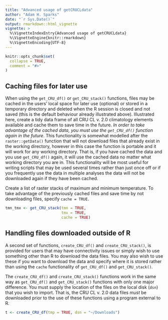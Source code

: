 ```yaml
---
title: "Advanced usage of getCRUCLdata"
author: "Adam H. Sparks"
date: "`r Sys.Date()`"
output: rmarkdown::html_vignette
vignette: >
  %\VignetteIndexEntry{Advanced usage of getCRUCLdata}
  %\VignetteEngine{knitr::rmarkdown}
  %\VignetteEncoding{UTF-8}
---
```


```r
knitr::opts_chunk$set(
  collapse = TRUE,
  comment = "#>"
)
```

## Caching files for later use

When using the `get_CRU_df()` or `get_CRU_stack()` functions, files may be cached in the users' local space for later use (optional) or stored in a temporary directory and deleted when the R session is closed and not saved (this is the default behaviour already illustrated above).
Illustrated here, create a tidy data frame of all CRU CL v. 2.0 climatology elements available and cache
them to save time in the future.
*In order to take advantage of the cached data, you must use the `get_CRU_df()` function again in the future*.
This functionality is somewhat modelled after the `raster::getData()` function that will not download files that already exist in the working directory, however in this case the function is portable and it will work for any working directory.
That is, if you have cached the data and you use `get_CRU_df()` again, it will use the cached data no matter what working directory you are in.
This functionality will be most useful for writing scripts that may be used several times rather than just once off or if you frequently use the data in multiple analyses the data will not be downloaded again if they have been cached.

Create a list of raster stacks of maximum and minimum temperature.
To take advantage of the previously cached files and save time by not downloading files, specify `cache = TRUE`.

```r
tmn_tmx <- get_CRU_stack(tmn = TRUE,
                         tmx = TRUE,
                         cache = TRUE)
```

## Handling files downloaded outside of R

A second set of functions, `create_CRU_df()` and `create_CRU_stack()`, is provided for users that may have connectivity issues or simply wish to use something other than R to download the data files.
You may also wish to use these if you want to download the data and specify where it is stored rather than using the `cache` functionality of `get_CRU_df()` and `get_CRU_stack()`.

The `create_CRU_df()` and `create_CRU_stack()` functions work in the same way as `get_CRU_df()` and `get_CRU_stack()` functions with only one major difference.
You must supply the location of the files on the local disk (`dsn`) that you wish to import.
That is, the CRU CL v. 2.0 data files *must* be downloaded prior to the use of these functions using a program external to R.

```r
t <- create_CRU_df(tmp = TRUE, dsn = "~/Downloads")
```
